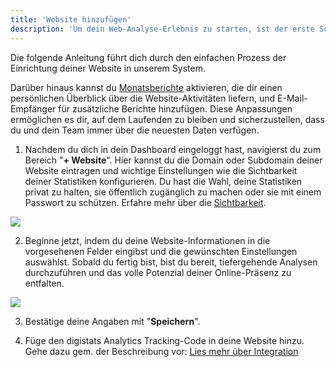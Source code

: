 ```yaml
---
title: 'Website hinzufügen'
description: 'Um dein Web-Analyse-Erlebnis zu starten, ist der erste Schritt das Hinzufügen deiner Website zu unserem Dashboard. Dies ermöglicht es dir, detaillierte Statistiken zu sammeln und zu analysieren, um Einblicke in das Verhalten deiner Besucher zu gewinnen.'
---
```


Die folgende Anleitung führt dich durch den einfachen Prozess der Einrichtung deiner Website in unserem System.

Darüber hinaus kannst du [Monatsberichte](./funktionen.md) aktivieren, die dir einen persönlichen Überblick über die Website-Aktivitäten liefern, und E-Mail-Empfänger für zusätzliche Berichte hinzufügen. Diese Anpassungen ermöglichen es dir, auf dem Laufenden zu bleiben und sicherzustellen, dass du und dein Team immer über die neuesten Daten verfügen.

1. Nachdem du dich in dein Dashboard eingeloggt hast, navigierst du zum Bereich "**+ Website**". Hier kannst du die Domain oder Subdomain deiner Website eintragen und wichtige Einstellungen wie die Sichtbarkeit deiner Statistiken konfigurieren. Du hast die Wahl, deine Statistiken privat zu halten, sie öffentlich zugänglich zu machen oder sie mit einem Passwort zu schützen. Erfahre mehr über die [Sichtbarkeit](./statistik.html#sichtbarkeit-der-statistik).

![](/img/screenshot/screely-1704198778754.png)

2. Beginne jetzt, indem du deine Website-Informationen in die vorgesehenen Felder eingibst und die gewünschten Einstellungen auswählst. Sobald du fertig bist, bist du bereit, tiefergehende Analysen durchzuführen und das volle Potenzial deiner Online-Präsenz zu entfalten.

![](/img/screenshot/screely-1704198854260.png)

3. Bestätige deine Angaben mit "**Speichern**".

4. Füge den digistats Analytics Tracking-Code in deine Website hinzu. Gehe dazu gem. der Beschreibung vor: [Lies mehr über Integration](./integration.md)
